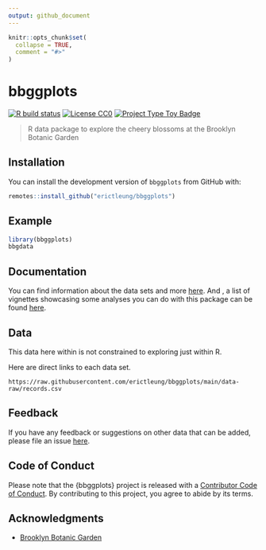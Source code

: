 ```yaml
---
output: github_document
---
```


<!-- README.md is generated from README.Rmd. Please edit that file -->

```r
knitr::opts_chunk$set(
  collapse = TRUE,
  comment = "#>"
)
```

# bbggplots

<!-- badges: start -->
[![R build status](https://github.com/erictleung/bbggplots/workflows/R-CMD-check/badge.svg)](https://github.com/erictleung/bbggplots/actions)
[![License CC0](https://img.shields.io/cran/l/pixarfilms)](https://img.shields.io/cran/l/pixarfilms)
[![Project Type Toy Badge](https://img.shields.io/badge/project%20type-toy-blue)](https://project-types.github.io/#toy)
<!-- badges: end -->

> R data package to explore the cheery blossoms at the Brooklyn Botanic Garden

## Installation

You can install the development version of `bbggplots` from GitHub with:

```r
remotes::install_github("erictleung/bbggplots")
```

## Example

```r
library(bbggplots)
bbgdata
```

## Documentation

You can find information about the data sets and more
[here](https://erictleung.com/bbggplots/).
And , a list of vignettes showcasing some analyses you can do with this package
can be found [here](https://erictleung.com/bbggplots/articles/).


## Data

This data here within is not constrained to exploring just within R.

Here are direct links to each data set.

```
https://raw.githubusercontent.com/erictleung/bbggplots/main/data-raw/records.csv
```

## Feedback

If you have any feedback or suggestions on other data that can be added, please
file an issue [here](https://github.com/erictleung/bbggplots/issues).


## Code of Conduct

Please note that the {bbggplots} project is released with a
[Contributor Code of Conduct](https://contributor-covenant.org/version/2/0/CODE_OF_CONDUCT.html).
By contributing to this project, you agree to abide by its terms.

## Acknowledgments

- [Brooklyn Botanic Garden](https://bbg.org/)
